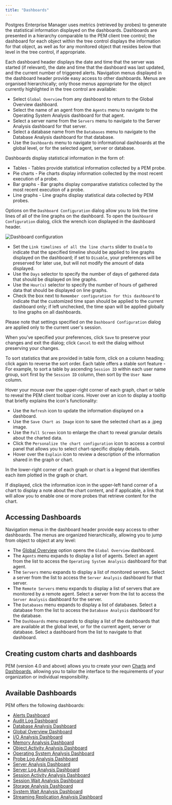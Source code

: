 ```yaml
---
title: "Dashboards"
---
```


<div id="dashboards" class="registered_link"></div>

Postgres Enterprise Manager uses metrics (retrieved by probes) to generate the statistical information displayed on the dashboards. Dashboards are presented in a hierarchy comparable to the PEM client tree control; the dashboard for each object within the tree control displays the information for that object, as well as for any monitored object that resides below that level in the tree control, if appropriate.

Each dashboard header displays the date and time that the server was started (if relevant), the date and time that the dashboard was last updated, and the current number of triggered alerts. Navigation menus displayed in the dashboard header provide easy access to other dashboards. Menus are organised hierarchically; only those menus appropriate for the object currently highlighted in the tree control are available:

-   Select `Global Overview` from any dashboard to return to the Global Overview dashboard.
-   Select the name of an agent from the `Agents` menu to navigate to the Operating System Analysis dashboard for that agent.
-   Select a server name from the `Servers` menu to navigate to the Server Analysis dashboard for that server.
-   Select a database name from the `Databases` menu to navigate to the Database Analysis dashboard for that database.
-   Use the `Dashboards` menu to navigate to informational dashboards at the global level, or for the selected agent, server or database.

Dashboards display statistical information in the form of:

-   Tables - Tables provide statistical information collected by a PEM probe.
-   Pie charts - Pie charts display information collected by the most recent execution of a probe.
-   Bar graphs - Bar graphs display comparative statistics collected by the most recent execution of a probe.
-   Line graphs - Line graphs display statistical data collected by PEM probes.

Options on the `Dashboard Configuration` dialog allow you to link the time lines of all of the line graphs on the dashboard. To open the `Dashboard Configuration` dialog, click the wrench icon displayed in the dashboard header.

![Dashboard configuration](../../images/dashboard_configuration.png)

-   Set the `Link timelines of all the line charts` slider to `Enable` to indicate that the specified timeline should be applied to line graphs displayed on the dashboard; if set to `Disable`, your preferences will be preserved for later use, but will not modify the amount of data displayed.
-   Use the `Days` selector to specify the number of days of gathered data that should be displayed on line graphs.
-   Use the `Hour(s)` selector to specify the number of hours of gathered data that should be displayed on line graphs.
-   Check the box next to `Remember configuration for this dashboard` to indicate that the customized time span should be applied to the current dashboard only; if left unchecked, the time span will be applied globally to line graphs on all dashboards.

Please note that settings specified on the `Dashboard Configuration` dialog are applied only to the current user's session.

When you've specified your preferences, click `Save` to preserve your changes and exit the dialog; click `Cancel` to exit the dialog without preserving your changes.

To sort statistics that are provided in table form, click on a column heading; click again to reverse the sort order. Each table offers a stable sort feature - For example, to sort a table by ascending `Session ID` within each user name group, sort first by the `Session ID` column, then sort by the `User Name` column.

Hover your mouse over the upper-right corner of each graph, chart or table to reveal the PEM client toolbar icons. Hover over an icon to display a tooltip that briefly explains the icon's functionality:

-   Use the `Refresh` icon to update the information displayed on a dashboard.
-   Use the `Save Chart as Image` icon to save the selected chart as a .jpeg image.
-   Use the `Full Screen` icon to enlarge the chart to reveal granular details about the charted data.
-   Click the `Personalize the chart configuration` icon to access a control panel that allows you to select chart-specific display details.
-   Hover over the `Explain` icon to review a description of the information shared in the graph or chart.

In the lower-right corner of each graph or chart is a legend that identifies each item plotted in the graph or chart.

If displayed, click the information icon in the upper-left hand corner of a chart to display a note about the chart content, and if applicable, a link that will allow you to enable one or more probes that retrieve content for the chart.

## Accessing Dashboards

Navigation menus in the dashboard header provide easy access to other dashboards. The menus are organized hierarchically, allowing you to jump from object to object at any level:

-   The [Global Overview](04_global_overview_dashboard/#global_overview_dashboard) option opens the `Global Overview` dashboard.
-   The `Agents` menu expands to display a list of agents. Select an agent from the list to access the `Operating System Analysis` dashboard for that agent.
-   The `Servers` menu expands to display a list of monitored servers. Select a server from the list to access the `Server Analysis` dashboard for that server.
-   The `Remote Servers` menu expands to display a list of servers that are monitored by a remote agent. Select a server from the list to access the `Server Analysis` dashboard for the server.
-   The `Databases` menu expands to display a list of databases. Select a database from the list to access the `Database Analysis` dashboard for the database.
-   The `Dashboards` menu expands to display a list of the dashboards that are available at the global level, or for the current agent, server or database. Select a dashboard from the list to navigate to that dashboard.

## Creating custom charts and dashboards

PEM (version 4.0 and above) allows you to create your own [Charts](../10_pem_manage_charts/01_pem_create_new_chart/#pem_create_new_chart) and [Dashboards](../11_pem_manage_dashboards/01_pem_custom_dashboard/#pem_custom_dashboard), allowing you to tailor the interface to the requirements of your organization or individual responsibility.

## Available Dashboards

PEM offers the following dashboards:

-   [Alerts Dashboard](01_alerts_dashboard/#alerts_dashboard)
-   [Audit Log Dashboard](02_audit_log_dashboard/#audit_log_dashboard)
-   [Database Analysis Dashboard](03_database_analysis_dashboard/#database_analysis_dashboard)
-   [Global Overview Dashboard](04_global_overview_dashboard/#global_overview_dashboard)
-   [I/O Analysis Dashboard](05_io_analysis_dashboard/#io_analysis_dashboard)
-   [Memory Analysis Dashboard](06_memory_analysis_dashboard/#memory_analysis_dashboard)
-   [Object Activity Analysis Dashboard](07_object_activity_analysis_dashboard/#object_activity_analysis_dashboard)
-   [Operating System Analysis Dashboard](08_os_analysis_dashboard/#os_analysis_dashboard)
-   [Probe Log Analysis Dashboard](09_probe_log_analysis_dashboard/#probe_log_analysis_dashboard)
-   [Server Analysis Dashboard](10_server_analysis_dashboard/#server_analysis_dashboard)
-   [Server Log Analysis Dashboard](11_server_log_analysis_dashboard/#server_log_analysis_dashboard)
-   [Session Activity Analysis Dashboard](12_session_activity_analysis_dashboard/#session_activity_analysis_dashboard)
-   [Session Wait Analysis Dashboard](13_session_waits_dashboard/#session_waits_dashboard)
-   [Storage Analysis Dashboard](14_storage_analysis_dashboard/#storage_analysis_dashboard)
-   [System Wait Analysis Dashboard](15_system_wait_dashboard/#system_wait_dashboard)
-   [Streaming Replication Analysis Dashboard](16_str_replication_dashboard/#str_replication_dashboard)